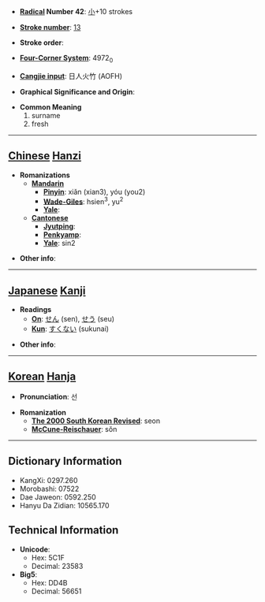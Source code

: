 * '''[[Wiktionary:Chinese radical index| Radical]] Number 42''': [[Wiktionary:Chinese radical index 小|小]]+10 strokes

* '''[[Wiktionary:Chinese total strokes index|Stroke number]]''': [[Wiktionary:Chinese total strokes index 13|13]]

* '''Stroke order''': 

* '''[[Wiktionary:Chinese four corner index|Four-Corner System]]''': 4972<sub>0</sub>

* '''[[Wiktionary:Chinese Cangjie index|Cangjie input]]''': 日人火竹 (AOFH)

* '''Graphical Significance and Origin''': 

* '''Common Meaning'''
*#surname
*# fresh


----

== [[Chinese]] [[Hanzi]] ==

* '''Romanizations'''
** '''[[Mandarin]]'''
*** '''[[Pinyin]]''': xiǎn (xian3), yóu (you2)
*** '''[[Wade-Giles]]''': hsien<sup>3</sup>, yu<sup>2</sup>
*** '''[[Yale]]''': 
** '''[[Cantonese]]'''
*** '''[[Jyutping]]''':
*** '''[[Penkyamp]]''': 
*** '''[[Yale]]''': sin2

* '''Other info''': 

----

== [[Japanese]] [[Kanji]] ==

* '''Readings'''
** '''[[On]]''': [[せん]] (sen), [[せう]] (seu)
** '''[[Kun]]''': [[すくない]] (sukunai)

* '''Other info''':  

----

== [[Korean]] [[Hanja]] ==

* '''Pronunciation''': 선

* '''Romanization'''
** '''[[The 2000 South Korean Revised Romanization|The 2000 South Korean Revised]]''': seon
** '''[[McCune-Reischauer]]''': sŏn

----

== Dictionary Information ==

* KangXi: 0297.260
* Morobashi: 07522
* Dae Jaweon: 0592.250
* Hanyu Da Zidian: 10565.170

== Technical Information ==

* '''Unicode''':
** Hex: 5C1F
** Decimal: 23583
* '''Big5''':
** Hex: DD4B
** Decimal: 56651